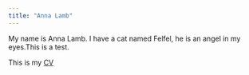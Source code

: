 ```yaml
---
title: "Anna Lamb"
---
```



My name is Anna Lamb. I have a cat named Felfel, he is an angel in my eyes.This is a test. 

This is my [CV](Lamb-Resume--22.pdf)